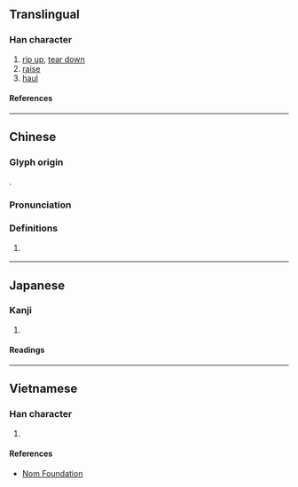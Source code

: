 {{also|扯}}
{{character info/new}}
==Translingual==

===Han character===
{{Han char|rn=64|rad=手|as=12|sn=15|four=54064|canj=QKJA|ids=⿰扌奢}}

# [[rip up]], [[tear down]]
# [[raise]]
# [[haul]]

====References====
{{Han ref|kx=0455.120|dkj=12728|dj=0804.180|hdz=31944.040|uh=64A6}}

----

==Chinese==

===Glyph origin===
{{Han etym}}
{{Han compound|手|alt1=扌|奢|ls=psc|c1=s|c2=p}}.

===Pronunciation===
{{zh-pron
|m=chě
|ma=Zh-chě.oga
|m-s=ce3
|c=ce2
|h=pfs=chhá
|md=
|mn=chhé/qz,xm,zz:chhiá
|mn_note=chhé - vernacular; chhiá - literary
|w=
|x=che3
|mc=y
|oc=y
|cat=
}}

===Definitions===
{{zh-hanzi}}

# {{zh-obsolete}} {{zh-alt-form|扯}}

----

==Japanese==

===Kanji===
{{ja-kanji|grade=|rs=手12}}

# {{rfdef|ja|sort=手12}}

====Readings====
{{ja-readings
|on=しゃ
|kun=さく
}}

----

==Vietnamese==

===Han character===
{{vi-readings|rs=手12|reading=[[xoã]], [[xả]]}}

# {{rfdef|vi|sort=手12}}

====References====
* [http://nomfoundation.org/common/nom_details.php?codepoint=64a6 Nom Foundation]
